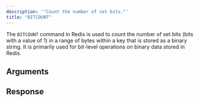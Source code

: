 ```yaml
---
description: '"Count the number of set bits."'
title: "BITCOUNT"
---
```

The `BITCOUNT` command in Redis is used to count the number of set bits (bits with a value of 1) in a range of bytes within a key that is stored as a binary string. It is primarily used for bit-level operations on binary data stored in Redis.
## Arguments
## Response